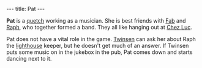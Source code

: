 ---
title: Pat
---

{{twinsunica import}}{{Infobox Character
 |image=Pat.JPG
 |race=Quetch
 |gender=Female
 |size=average
 |age=Adult
 |magical=
 |lba1=
 |lba2=
 |occupation=
 |requires=
 |amount=
 |fam1=
 |fam2=
 |planet=
 |island=
 |building=
}}

'''Pat''' is a [[quetch]] working as a musician. She is best friends with [[Fab]] and [[Raph]], who together formed a band. They all like hanging out at [[Chez Luc]].

Pat does not have a vital role in the game. [[Twinsen]] can ask her about Raph the [[lighthouse]] keeper, but he doesn't get much of an answer. If Twinsen puts some music on in the jukebox in the pub, Pat comes down and starts dancing next to it.

<!-- remove these category links when they're all automated by categorizers...
[[Category: Quetches]]
[[Category: Female characters]]
[[Category: Average characters]]
[[Category: Adult characters]]
[[Category: Citadel Island inhabitants]] -->